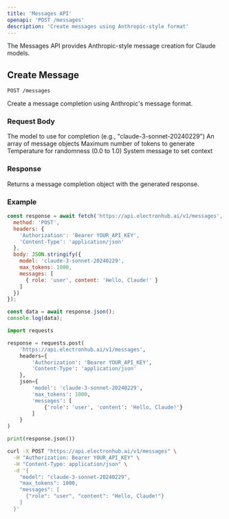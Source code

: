 ```yaml
---
title: 'Messages API'
openapi: 'POST /messages'
description: 'Create messages using Anthropic-style format'
---
```


The Messages API provides Anthropic-style message creation for Claude models.

## Create Message

`POST /messages`

Create a message completion using Anthropic's message format.

### Request Body

<ParamField body="model" type="string" required>
  The model to use for completion (e.g., "claude-3-sonnet-20240229")
</ParamField>

<ParamField body="messages" type="array" required>
  An array of message objects
</ParamField>

<ParamField body="max_tokens" type="integer" required>
  Maximum number of tokens to generate
</ParamField>

<ParamField body="temperature" type="number">
  Temperature for randomness (0.0 to 1.0)
</ParamField>

<ParamField body="system" type="string">
  System message to set context
</ParamField>

### Response

Returns a message completion object with the generated response.

### Example

<CodeGroup>

```javascript Node.js
const response = await fetch('https://api.electronhub.ai/v1/messages', {
  method: 'POST',
  headers: {
    'Authorization': 'Bearer YOUR_API_KEY',
    'Content-Type': 'application/json'
  },
  body: JSON.stringify({
    model: 'claude-3-sonnet-20240229',
    max_tokens: 1000,
    messages: [
      { role: 'user', content: 'Hello, Claude!' }
    ]
  })
});

const data = await response.json();
console.log(data);
```

```python Python
import requests

response = requests.post(
    'https://api.electronhub.ai/v1/messages',
    headers={
        'Authorization': 'Bearer YOUR_API_KEY',
        'Content-Type': 'application/json'
    },
    json={
        'model': 'claude-3-sonnet-20240229',
        'max_tokens': 1000,
        'messages': [
            {'role': 'user', 'content': 'Hello, Claude!'}
        ]
    }
)

print(response.json())
```

```bash cURL
curl -X POST "https://api.electronhub.ai/v1/messages" \
  -H "Authorization: Bearer YOUR_API_KEY" \
  -H "Content-Type: application/json" \
  -d '{
    "model": "claude-3-sonnet-20240229",
    "max_tokens": 1000,
    "messages": [
      {"role": "user", "content": "Hello, Claude!"}
    ]
  }'
```

</CodeGroup> 

